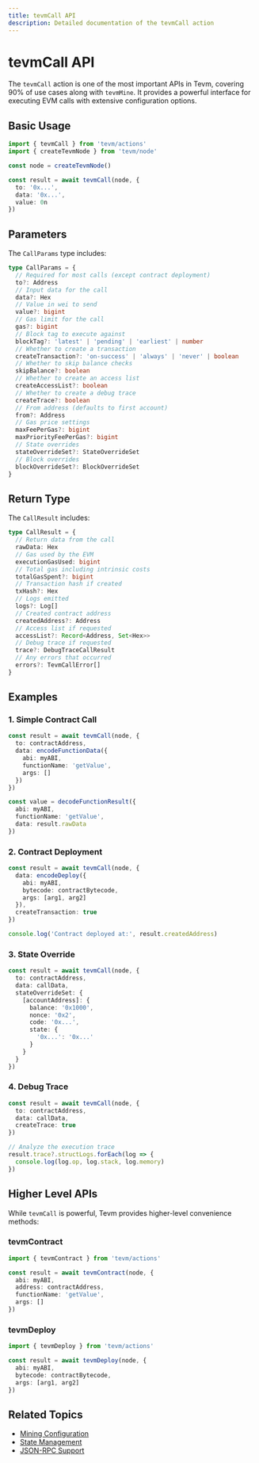 ```yaml
---
title: tevmCall API
description: Detailed documentation of the tevmCall action
---
```



# tevmCall API

The `tevmCall` action is one of the most important APIs in Tevm, covering 90% of use cases along with `tevmMine`. It provides a powerful interface for executing EVM calls with extensive configuration options.

## Basic Usage

```ts
import { tevmCall } from 'tevm/actions'
import { createTevmNode } from 'tevm/node'

const node = createTevmNode()

const result = await tevmCall(node, {
  to: '0x...',
  data: '0x...',
  value: 0n
})
```

## Parameters

The `CallParams` type includes:

```ts
type CallParams = {
  // Required for most calls (except contract deployment)
  to?: Address
  // Input data for the call
  data?: Hex
  // Value in wei to send
  value?: bigint
  // Gas limit for the call
  gas?: bigint
  // Block tag to execute against
  blockTag?: 'latest' | 'pending' | 'earliest' | number
  // Whether to create a transaction
  createTransaction?: 'on-success' | 'always' | 'never' | boolean
  // Whether to skip balance checks
  skipBalance?: boolean
  // Whether to create an access list
  createAccessList?: boolean
  // Whether to create a debug trace
  createTrace?: boolean
  // From address (defaults to first account)
  from?: Address
  // Gas price settings
  maxFeePerGas?: bigint
  maxPriorityFeePerGas?: bigint
  // State overrides
  stateOverrideSet?: StateOverrideSet
  // Block overrides
  blockOverrideSet?: BlockOverrideSet
}
```

## Return Type

The `CallResult` includes:

```ts
type CallResult = {
  // Return data from the call
  rawData: Hex
  // Gas used by the EVM
  executionGasUsed: bigint
  // Total gas including intrinsic costs
  totalGasSpent?: bigint
  // Transaction hash if created
  txHash?: Hex
  // Logs emitted
  logs?: Log[]
  // Created contract address
  createdAddress?: Address
  // Access list if requested
  accessList?: Record<Address, Set<Hex>>
  // Debug trace if requested
  trace?: DebugTraceCallResult
  // Any errors that occurred
  errors?: TevmCallError[]
}
```

## Examples

### 1. Simple Contract Call

```ts
const result = await tevmCall(node, {
  to: contractAddress,
  data: encodeFunctionData({
    abi: myABI,
    functionName: 'getValue',
    args: []
  })
})

const value = decodeFunctionResult({
  abi: myABI,
  functionName: 'getValue',
  data: result.rawData
})
```

### 2. Contract Deployment

```ts
const result = await tevmCall(node, {
  data: encodeDeploy({
    abi: myABI,
    bytecode: contractBytecode,
    args: [arg1, arg2]
  }),
  createTransaction: true
})

console.log('Contract deployed at:', result.createdAddress)
```

### 3. State Override

```ts
const result = await tevmCall(node, {
  to: contractAddress,
  data: callData,
  stateOverrideSet: {
    [accountAddress]: {
      balance: '0x1000',
      nonce: '0x2',
      code: '0x...',
      state: {
        '0x...': '0x...'
      }
    }
  }
})
```

### 4. Debug Trace

```ts
const result = await tevmCall(node, {
  to: contractAddress,
  data: callData,
  createTrace: true
})

// Analyze the execution trace
result.trace?.structLogs.forEach(log => {
  console.log(log.op, log.stack, log.memory)
})
```

## Higher Level APIs

While `tevmCall` is powerful, Tevm provides higher-level convenience methods:

### tevmContract

```ts
import { tevmContract } from 'tevm/actions'

const result = await tevmContract(node, {
  abi: myABI,
  address: contractAddress,
  functionName: 'getValue',
  args: []
})
```

### tevmDeploy

```ts
import { tevmDeploy } from 'tevm/actions'

const result = await tevmDeploy(node, {
  abi: myABI,
  bytecode: contractBytecode,
  args: [arg1, arg2]
})
```

## Related Topics
- [Mining Configuration](#TODO)
- [State Management](../core/managing-state)
- [JSON-RPC Support](./json-rpc)